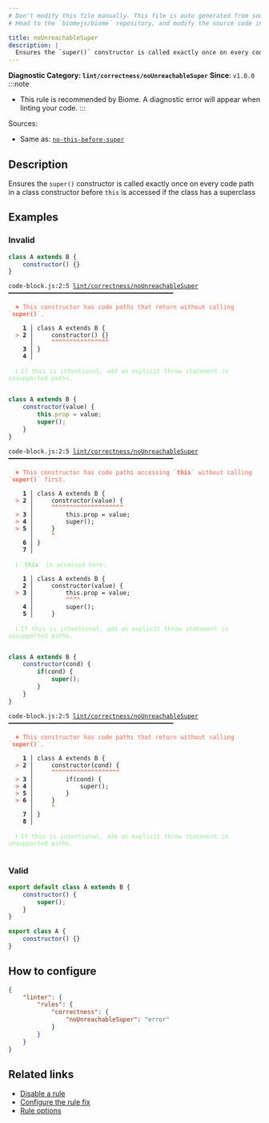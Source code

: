 ```yaml
---
# Don't modify this file manually. This file is auto generated from source, and you will lose your changes next time the website is built.
# Head to the `biomejs/biome` repository, and modify the source code in there.

title: noUnreachableSuper
description: |
  Ensures the `super()` constructor is called exactly once on every code  path in a class constructor before `this` is accessed if the class has a superclass
---
```


**Diagnostic Category: `lint/correctness/noUnreachableSuper`**
<Tabs>
<TabItem label="JavaScript (and super languages)" icon="seti:javascript">
**Since**: `v1.0.0`
:::note
- This rule is recommended by Biome. A diagnostic error will appear when linting your code.
:::

Sources: 
- Same as: <a href="https://eslint.org/docs/latest/rules/no-this-before-super" target="_blank"><code>no-this-before-super</code></a>

## Description
Ensures the `super()` constructor is called exactly once on every code  path in a class constructor before `this` is accessed if the class has a superclass

## Examples

### Invalid

```js
class A extends B {
    constructor() {}
}
```

<pre class="language-text"><code class="language-text">code-block.js:2:5 <a href="https://biomejs.dev/docs/linter/rules/no-unreachable-super">lint/correctness/noUnreachableSuper</a> ━━━━━━━━━━━━━━━━━━━━━━━━━━━━━━━━━━━━━━━━━━━━━━<br /><br />  <strong><span style="color: Tomato;">✖</span></strong> <span style="color: Tomato;">This constructor has code paths that return without calling `</span><span style="color: Tomato;"><strong>super()</strong></span><span style="color: Tomato;">`.</span><br />  <br />    <strong>1 │ </strong>class A extends B &#123;<br />  <strong><span style="color: Tomato;">&gt;</span></strong> <strong>2 │ </strong>    constructor() &#123;&#125;<br />   <strong>   │ </strong>    <strong><span style="color: Tomato;">^</span></strong><strong><span style="color: Tomato;">^</span></strong><strong><span style="color: Tomato;">^</span></strong><strong><span style="color: Tomato;">^</span></strong><strong><span style="color: Tomato;">^</span></strong><strong><span style="color: Tomato;">^</span></strong><strong><span style="color: Tomato;">^</span></strong><strong><span style="color: Tomato;">^</span></strong><strong><span style="color: Tomato;">^</span></strong><strong><span style="color: Tomato;">^</span></strong><strong><span style="color: Tomato;">^</span></strong><strong><span style="color: Tomato;">^</span></strong><strong><span style="color: Tomato;">^</span></strong><strong><span style="color: Tomato;">^</span></strong><strong><span style="color: Tomato;">^</span></strong><strong><span style="color: Tomato;">^</span></strong><br />    <strong>3 │ </strong>&#125;<br />    <strong>4 │ </strong><br />  <br />  <strong><span style="color: lightgreen;">ℹ</span></strong> <span style="color: lightgreen;">If this is intentional, add an explicit throw statement in unsupported paths.</span><br />  <br /></code></pre>

```js
class A extends B {
    constructor(value) {
        this.prop = value;
        super();
    }
}
```

<pre class="language-text"><code class="language-text">code-block.js:2:5 <a href="https://biomejs.dev/docs/linter/rules/no-unreachable-super">lint/correctness/noUnreachableSuper</a> ━━━━━━━━━━━━━━━━━━━━━━━━━━━━━━━━━━━━━━━━━━━━━━<br /><br />  <strong><span style="color: Tomato;">✖</span></strong> <span style="color: Tomato;">This constructor has code paths accessing `</span><span style="color: Tomato;"><strong>this</strong></span><span style="color: Tomato;">` without calling `</span><span style="color: Tomato;"><strong>super()</strong></span><span style="color: Tomato;">` first.</span><br />  <br />    <strong>1 │ </strong>class A extends B &#123;<br />  <strong><span style="color: Tomato;">&gt;</span></strong> <strong>2 │ </strong>    constructor(value) &#123;<br />   <strong>   │ </strong>    <strong><span style="color: Tomato;">^</span></strong><strong><span style="color: Tomato;">^</span></strong><strong><span style="color: Tomato;">^</span></strong><strong><span style="color: Tomato;">^</span></strong><strong><span style="color: Tomato;">^</span></strong><strong><span style="color: Tomato;">^</span></strong><strong><span style="color: Tomato;">^</span></strong><strong><span style="color: Tomato;">^</span></strong><strong><span style="color: Tomato;">^</span></strong><strong><span style="color: Tomato;">^</span></strong><strong><span style="color: Tomato;">^</span></strong><strong><span style="color: Tomato;">^</span></strong><strong><span style="color: Tomato;">^</span></strong><strong><span style="color: Tomato;">^</span></strong><strong><span style="color: Tomato;">^</span></strong><strong><span style="color: Tomato;">^</span></strong><strong><span style="color: Tomato;">^</span></strong><strong><span style="color: Tomato;">^</span></strong><strong><span style="color: Tomato;">^</span></strong><strong><span style="color: Tomato;">^</span></strong><br />  <strong><span style="color: Tomato;">&gt;</span></strong> <strong>3 │ </strong>        this.prop = value;<br />  <strong><span style="color: Tomato;">&gt;</span></strong> <strong>4 │ </strong>        super();<br />  <strong><span style="color: Tomato;">&gt;</span></strong> <strong>5 │ </strong>    &#125;<br />   <strong>   │ </strong>    <strong><span style="color: Tomato;">^</span></strong><br />    <strong>6 │ </strong>&#125;<br />    <strong>7 │ </strong><br />  <br />  <strong><span style="color: lightgreen;">ℹ</span></strong> <span style="color: lightgreen;">`</span><span style="color: lightgreen;"><strong>this</strong></span><span style="color: lightgreen;">` is accessed here:</span><br />  <br />    <strong>1 │ </strong>class A extends B &#123;<br />    <strong>2 │ </strong>    constructor(value) &#123;<br />  <strong><span style="color: Tomato;">&gt;</span></strong> <strong>3 │ </strong>        this.prop = value;<br />   <strong>   │ </strong>        <strong><span style="color: Tomato;">^</span></strong><strong><span style="color: Tomato;">^</span></strong><strong><span style="color: Tomato;">^</span></strong><strong><span style="color: Tomato;">^</span></strong><br />    <strong>4 │ </strong>        super();<br />    <strong>5 │ </strong>    &#125;<br />  <br />  <strong><span style="color: lightgreen;">ℹ</span></strong> <span style="color: lightgreen;">If this is intentional, add an explicit throw statement in unsupported paths.</span><br />  <br /></code></pre>

```js
class A extends B {
    constructor(cond) {
        if(cond) {
            super();
        }
    }
}
```

<pre class="language-text"><code class="language-text">code-block.js:2:5 <a href="https://biomejs.dev/docs/linter/rules/no-unreachable-super">lint/correctness/noUnreachableSuper</a> ━━━━━━━━━━━━━━━━━━━━━━━━━━━━━━━━━━━━━━━━━━━━━━<br /><br />  <strong><span style="color: Tomato;">✖</span></strong> <span style="color: Tomato;">This constructor has code paths that return without calling `</span><span style="color: Tomato;"><strong>super()</strong></span><span style="color: Tomato;">`.</span><br />  <br />    <strong>1 │ </strong>class A extends B &#123;<br />  <strong><span style="color: Tomato;">&gt;</span></strong> <strong>2 │ </strong>    constructor(cond) &#123;<br />   <strong>   │ </strong>    <strong><span style="color: Tomato;">^</span></strong><strong><span style="color: Tomato;">^</span></strong><strong><span style="color: Tomato;">^</span></strong><strong><span style="color: Tomato;">^</span></strong><strong><span style="color: Tomato;">^</span></strong><strong><span style="color: Tomato;">^</span></strong><strong><span style="color: Tomato;">^</span></strong><strong><span style="color: Tomato;">^</span></strong><strong><span style="color: Tomato;">^</span></strong><strong><span style="color: Tomato;">^</span></strong><strong><span style="color: Tomato;">^</span></strong><strong><span style="color: Tomato;">^</span></strong><strong><span style="color: Tomato;">^</span></strong><strong><span style="color: Tomato;">^</span></strong><strong><span style="color: Tomato;">^</span></strong><strong><span style="color: Tomato;">^</span></strong><strong><span style="color: Tomato;">^</span></strong><strong><span style="color: Tomato;">^</span></strong><strong><span style="color: Tomato;">^</span></strong><br />  <strong><span style="color: Tomato;">&gt;</span></strong> <strong>3 │ </strong>        if(cond) &#123;<br />  <strong><span style="color: Tomato;">&gt;</span></strong> <strong>4 │ </strong>            super();<br />  <strong><span style="color: Tomato;">&gt;</span></strong> <strong>5 │ </strong>        &#125;<br />  <strong><span style="color: Tomato;">&gt;</span></strong> <strong>6 │ </strong>    &#125;<br />   <strong>   │ </strong>    <strong><span style="color: Tomato;">^</span></strong><br />    <strong>7 │ </strong>&#125;<br />    <strong>8 │ </strong><br />  <br />  <strong><span style="color: lightgreen;">ℹ</span></strong> <span style="color: lightgreen;">If this is intentional, add an explicit throw statement in unsupported paths.</span><br />  <br /></code></pre>

### Valid

```js
export default class A extends B {
    constructor() {
        super();
    }
}
```

```js
export class A {
    constructor() {}
}
```

## How to configure
```json title="biome.json"
{
	"linter": {
		"rules": {
			"correctness": {
				"noUnreachableSuper": "error"
			}
		}
	}
}

```
## Related links

- [Disable a rule](/linter/#disable-a-lint-rule)
- [Configure the rule fix](/linter#configure-the-rule-fix)
- [Rule options](/linter/#rule-options)

</TabItem>
</Tabs>

